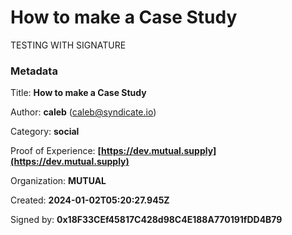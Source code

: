 # How to make a Case Study

TESTING WITH SIGNATURE


### Metadata

Title: **How to make a Case Study**

Author: **caleb** (caleb@syndicate.io)

Category: **social**

Proof of Experience: **[https://dev.mutual.supply](https://dev.mutual.supply)**

Organization: **MUTUAL**

Created: **2024-01-02T05:20:27.945Z**


Signed by: **0x18F33CEf45817C428d98C4E188A770191fDD4B79**

